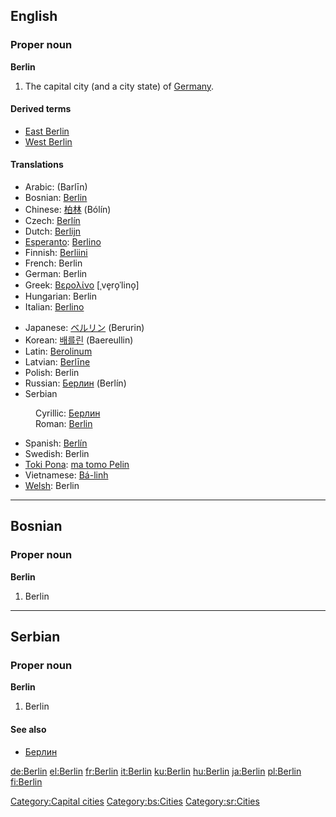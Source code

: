 {{wikipedia}}
==English==

===Proper noun===
'''Berlin'''
# The capital city (and a city state) of [[Germany]].

====Derived terms====
*[[East Berlin]]
*[[West Berlin]]

====Translations====
{{top}}
*Arabic: {{ARchar|[[برلين]]}} (Barlīn)
*Bosnian: [[Berlin#Bosnian|Berlin]] {{m}}
*Chinese: [[柏林]] (Bólín)
*Czech: [[Berlín]] {{m}}
*Dutch: [[Berlijn]] {{n}}
*[[Esperanto]]: [[Berlino]]
*Finnish: [[Berliini]]
*French: Berlin
*German: Berlin {{n}}
*Greek: [[Βερολίνο]] [ˌve̞ro̞ˈlino̞] {{n}}
*Hungarian: Berlin
*Italian: [[Berlino]] {{f}}
{{mid}}
*Japanese: [[ベルリン]] (Berurin)
*Korean: [[배를린]] (Baereullin)
*Latin: [[Berolinum]] {{n}}
*Latvian: [[Berlīne]] {{f}}
*Polish: Berlin
*Russian: [[Берлин]] (Berlín) {{m}}
*Serbian
:Cyrillic: [[Берлин#Serbian|Берлин]] {{m}}
:Roman: [[Berlin#Serbian|Berlin]] {{m}}
*Spanish: [[Berlín]] {{m}}
*Swedish: Berlin
*[[Toki Pona]]: [[ma tomo Pelin]]
*Vietnamese: [[Bá-linh]]
*[[Welsh]]: Berlin {{f}}
{{bottom}}

[[Category:Capital cities]]


----
==Bosnian==

===Proper noun===
'''Berlin''' {{m}}
#Berlin

[[Category:bs:Cities]]


----
==Serbian==

===Proper noun===
'''Berlin''' {{m}}
#Berlin

====See also====
*[[Берлин#Serbian|Берлин]]

[[Category:sr:Cities]]

[[de:Berlin]]
[[el:Berlin]]
[[fr:Berlin]]
[[it:Berlin]]
[[ku:Berlin]]
[[hu:Berlin]]
[[ja:Berlin]]
[[pl:Berlin]]
[[fi:Berlin]]